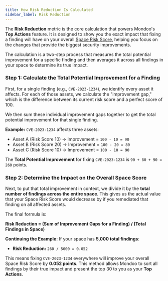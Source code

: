 ```yaml
---
title: How Risk Reduction Is Calculated
sidebar_label: Risk Reduction
---
```


The **Risk Reduction** metric is the core calculation that powers Mondoo's **Top Actions** feature. It is designed to show you the exact impact that fixing a finding will have on your overall [Space Risk Score](./understanding-space-risk-score.mdx), helping you focus on the changes that provide the biggest security improvements.

The calculation is a two-step process that measures the total potential improvement for a specific finding and then averages it across all findings in your space to determine its true impact.

### Step 1: Calculate the Total Potential Improvement for a Finding

First, for a single finding (e.g., `CVE-2023-1234`), we identify every asset it affects. For each of those assets, we calculate the "improvement gap," which is the difference between its current risk score and a perfect score of 100.

We then sum these individual improvement gaps together to get the total potential improvement for that single finding.

**Example:** `CVE-2023-1234` affects three assets:

- Asset A (Risk Score 10) -> Improvement = `100 - 10 = 90`
- Asset B (Risk Score 20) -> Improvement = `100 - 20 = 80`
- Asset C (Risk Score 10) -> Improvement = `100 - 10 = 90`

The **Total Potential Improvement** for fixing `CVE-2023-1234` is `90 + 80 + 90 = 260` points.

### Step 2: Determine the Impact on the Overall Space Score

Next, to put that total improvement in context, we divide it by the **total number of findings across the entire space**. This gives us the actual value that your Space Risk Score would decrease by if you remediated that finding on all affected assets.

The final formula is:

**Risk Reduction = (Sum of Improvement Gaps for a Finding) / (Total Findings in Space)**

**Continuing the Example:** If your space has **5,000 total findings**:

- **Risk Reduction:** `260 / 5000 = 0.052`

This means fixing `CVE-2023-1234` everywhere will improve your overall Space Risk Score by **0.052 points**. This method allows Mondoo to sort all findings by their true impact and present the top 30 to you as your **Top Actions**.

